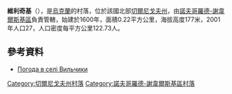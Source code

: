 {{coord|52|16|24|N|33|7|32|E|scale:100000|display=title}}

'''維利奇基'''（{{lang-uk|Вильчики}}），是[[烏克蘭|烏克蘭]]的村落，位於該國北部[[切爾尼戈夫州|切爾尼戈夫州]]，由[[諾夫哥羅德-謝韋爾斯基區|諾夫哥羅德-謝韋爾斯基區]]負責管轄，始建於1600年，面積0.22平方公里，海拔高度177米，2001年人口27，人口密度每平方公里122.73人。

==參考資料==
* [http://weather.in.ua/ua/chernigovskaja/3573 Погода в селі Вильчики] {{Wayback|url=http://weather.in.ua/ua/chernigovskaja/3573 |date=20200509012409 }}

[[Category:切爾尼戈夫州村落|Category:切爾尼戈夫州村落]]
[[Category:諾夫哥羅德-謝韋爾斯基區村落|Category:諾夫哥羅德-謝韋爾斯基區村落]]


{{Chernihiv-geo-stub}}